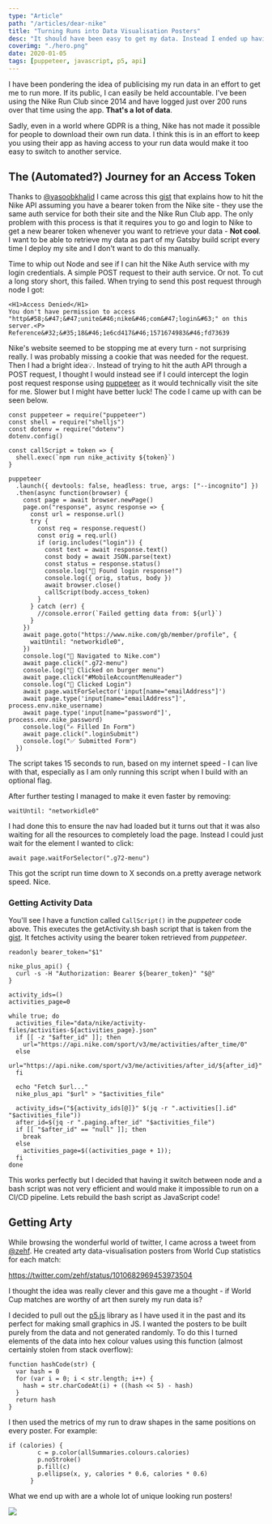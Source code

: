 ```yaml
---
type: "Article"
path: "/articles/dear-nike"
title: "Turning Runs into Data Visualisation Posters"
desc: "It should have been easy to get my data. Instead I ended up having to go on a journey into the world of puppeteer - an awesome way to interact with chrome through node."
coverimg: "./hero.png"
date: 2020-01-05
tags: [puppeteer, javascript, p5, api]
---
```



I have been pondering the idea of publicising my run data in an effort to get me to run more. If its public, I can easily be held accountable. I've been using the Nike Run Club since 2014 and have logged just over 200 runs over that time using the app. **That's a lot of data**. 

Sadly, even in a world where GDPR is a thing, Nike has not made it possible for people to download their own run data. I think this is in an effort to keep you using their app as having access to your run data would make it too easy to switch to another service. 

## The (Automated?) Journey for an Access Token

Thanks to [@yasoobkhalid](https://twitter.com/yasoobkhalid) I came across this [gist](https://gist.github.com/niw/858c1ecaef89858893681e46db63db66) that explains how to hit the Nike API assuming you have a bearer token from the Nike site - they use the same auth service for both their site and the Nike Run Club app. The only problem with this process is that it requires you to go and login to Nike to get a new bearer token whenever you want to retrieve your data - **Not cool**. I want to be able to retrieve my data as part of my Gatsby build script every time I deploy my site and I don't want to do this manually. 

Time to whip out Node and see if I can hit the Nike Auth service with my login credentials. A simple POST request to their auth service. Or not. To cut a long story short, this failed. When trying to send this post request through node I got:

```
<H1>Access Denied</H1>
You don't have permission to access "http&#58;&#47;&#47;unite&#46;nike&#46;com&#47;login&#63;" on this server.<P>
Reference&#32;&#35;18&#46;1e6cd417&#46;1571674983&#46;fd73639
```

Nike's website seemed to be stopping me at every turn - not surprising really. I was probably missing a cookie that was needed for the request. Then I had a bright idea💡. Instead of trying to hit the auth API  through a POST request, I thought I would instead see if I could intercept the login post request response using [puppeteer](https://github.com/GoogleChrome/puppeteer) as it would technically visit the site for me. Slower but I might have better luck! The code I came up with can be seen below.

```
const puppeteer = require("puppeteer")
const shell = require("shelljs")
const dotenv = require("dotenv")
dotenv.config()

const callScript = token => {
  shell.exec(`npm run nike_activity ${token}`)
}

puppeteer
  .launch({ devtools: false, headless: true, args: ["--incognito"] })
  .then(async function(browser) {
    const page = await browser.newPage()
    page.on("response", async response => {
      const url = response.url()
      try {
        const req = response.request()
        const orig = req.url()
        if (orig.includes("login")) {
          const text = await response.text()
          const body = await JSON.parse(text)
          const status = response.status()
          console.log("🎉 Found login response!")
          console.log({ orig, status, body })
          await browser.close()
          callScript(body.access_token)
        }
      } catch (err) {
        //console.error(`Failed getting data from: ${url}`)
      }
    })
    await page.goto("https://www.nike.com/gb/member/profile", {
      waitUntil: "networkidle0",
    })
    console.log("👟 Navigated to Nike.com")
    await page.click(".g72-menu")
    console.log("🍔 Clicked on burger menu")
    await page.click("#MobileAccountMenuHeader")
    console.log("💪 Clicked Login")
    await page.waitForSelector('input[name="emailAddress"]')
    await page.type('input[name="emailAddress"]', process.env.nike_username)
    await page.type('input[name="password"]', process.env.nike_password)
    console.log("✍️ Filled In Form")
    await page.click(".loginSubmit")
    console.log("✅ Submitted Form")
  })
```

The script takes 15 seconds to run, based on my internet speed - I can live with that,  especially as I am only running this script when I build with an optional flag.

After further testing I managed to make it even faster by removing:

```
waitUntil: "networkidle0"
```

I had done this to ensure the nav had loaded but it turns out that it was also waiting for all the resources to completely load the page. Instead I could just wait for the element I wanted to click:

```
await page.waitForSelector(".g72-menu")
```

This got the script run time down to X seconds on.a pretty average network speed. Nice. 

### Getting Activity Data

You'll see I have a function called `CallScript()` in the _puppeteer_ code above. This executes the getActivity.sh bash script that is taken from the  [gist](https://gist.github.com/niw/858c1ecaef89858893681e46db63db66). It fetches activity using the bearer token retrieved from _puppeteer_. 

```
readonly bearer_token="$1"

nike_plus_api() {
  curl -s -H "Authorization: Bearer ${bearer_token}" "$@"
}

activity_ids=()
activities_page=0

while true; do
  activities_file="data/nike/activity-files/activities-${activities_page}.json"
  if [[ -z "$after_id" ]]; then
    url="https://api.nike.com/sport/v3/me/activities/after_time/0"
  else
    url="https://api.nike.com/sport/v3/me/activities/after_id/${after_id}"
  fi

  echo "Fetch $url..."
  nike_plus_api "$url" > "$activities_file"

  activity_ids=("${activity_ids[@]}" $(jq -r ".activities[].id" "$activities_file"))
  after_id=$(jq -r ".paging.after_id" "$activities_file")
  if [[ "$after_id" == "null" ]]; then
    break
  else
    activities_page=$((activities_page + 1));
  fi
done
```

This works perfectly but I decided that having it switch between node and a bash script was not very efficient and would make it impossible to run on a CI/CD pipeline. Lets rebuild the bash script as JavaScript code!

## Getting Arty

While browsing the wonderful world of twitter, I came across a tweet from [@zehf](https://twitter.com/zehf). He created arty data-visualisation posters from World Cup statistics for each match:

https://twitter.com/zehf/status/1010682969453973504

I thought the idea was really clever and this gave me a thought - if World Cup matches are worthy of art then surely my run data is?

I decided to pull out the [p5.js](https://p5js.org/) library as I have used it in the past and its perfect for making small graphics in JS. I wanted the posters to be built purely from the data and not generated randomly. To do this I turned elements of the data into hex colour values using this function (almost certainly stolen from stack overflow): 

```
function hashCode(str) {
  var hash = 0
  for (var i = 0; i < str.length; i++) {
    hash = str.charCodeAt(i) + ((hash << 5) - hash)
  }
  return hash
}

```

I then used the metrics of my run to draw shapes in the same positions on every poster. For example: 

```
if (calories) {
        c = p.color(allSummaries.colours.calories)
        p.noStroke()
        p.fill(c)
        p.ellipse(x, y, calories * 0.6, calories * 0.6)
      }
```
What we end up with are a whole lot of unique looking run posters!

<div class="text-align-center">
  <img src="https://ik.imagekit.io/sld/Run_Posters-1_850nLA8Jl.gif" class="blog-poster"/>
</div>

